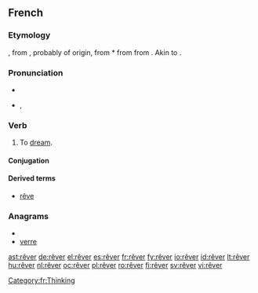 {{also|rever}}
==French==

===Etymology===
{{etyl|frm|fr}} {{term|rêver||to wander, be lost in vague thoughts, induce in error|lang=frm}}, from {{etyl|fro|fr}} {{term|resver||to consider, reflect, be delirious|lang=fro}}, probably of {{etyl|gem|fr}} origin, from {{etyl|frk|fr}} *{{term||raswjan, rāswan, rēswan|to consider, conjecture|lang=frk}} from {{proto|Germanic|ræsi-, rǣsw-|to think, suppose, consider|lang=fr}} from {{proto|Indo-European|rei-|to reason, count|lang=fr}}. Akin to {{etyl|ang|-}} {{term|ræswan|rǣswan|to think, consider, suspect, conjecture|lang=ang}}.

===Pronunciation===
* {{audio|Fr-rêver.ogg|audio}}
* {{IPA|/ʁe.ve/|lang=fr}}, {{SAMPA|/Re.ve/}}

===Verb===
{{fr-verb}}

# To [[dream]].

====Conjugation====
{{fr-conj-er|rêv|avoir|cat=rever}}

====Derived terms====
* [[rêve]]

===Anagrams===
* {{alphagram|eerrv}}
* [[verre#French|verre]]

[[ast:rêver]]
[[de:rêver]]
[[el:rêver]]
[[es:rêver]]
[[fr:rêver]]
[[fy:rêver]]
[[io:rêver]]
[[id:rêver]]
[[lt:rêver]]
[[hu:rêver]]
[[nl:rêver]]
[[oc:rêver]]
[[pl:rêver]]
[[ro:rêver]]
[[fi:rêver]]
[[sv:rêver]]
[[vi:rêver]]
[[Category:fr:Thinking]]